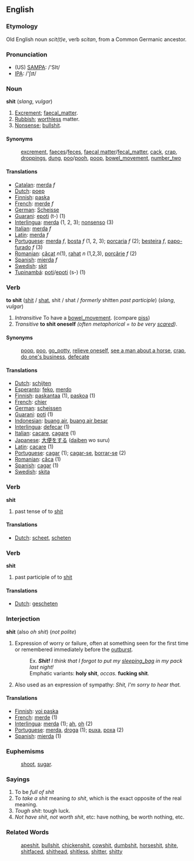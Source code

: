==English==
=== Etymology ===
Old English noun ''scit(t)e'', verb ''scitan'', from a Common Germanic ancestor.

=== Pronunciation ===
*(US) [[w:SAMPA|SAMPA]]: /'SIt/
*[[w:IPA|IPA]]: /'ʃɪt/

=== Noun ===

'''shit''' (''slang'', ''vulgar'') 

# [[Excrement]]; [[faecal_matter]].
# [[Rubbish]]; [[worthless]] matter.
# [[Nonsense]]; [[bullshit]].

==== Synonyms ====

:[[excrement]], [[faeces]]/[[feces]], [[faecal matter]]/[[fecal_matter]], [[cack]], [[crap]], [[droppings]], [[dung]], [[poo]]/[[pooh]], [[poop]], [[bowel_movement]], [[number_two]]

==== Translations ====
*[[Catalan]]: [[merda]] ''f''
*[[Dutch]]: [[poep]]
*[[Finnish]]: [[paska]]
*[[French]]: [[merde]] ''f''
*[[German]]: [[Scheisse]]
*[[Guarani]]: [[epoti]] (t-) (1)
*[[Interlingua]]: [[merda]] (1, 2, 3); [[nonsenso]] (3)
*[[Italian]]: [[merda]]  ''f''
*[[Latin]]: [[merda]] ''f''
*[[Portuguese]]: [[merda]] ''f'', [[bosta]] ''f'' (1, 2, 3); [[porcaria]] ''f'' (2); [[besteira]] ''f'', [[papo-furado]] ''f'' (3)
*[[Romanian]]: [[căcat]] ''n''(1), [[rahat]] ''n'' (1,2,3), [[porcărie]] ''f'' (2)
*[[Spanish]]: [[mierda]] ''f''
*[[Swedish]]: [[skit]]
*[[Tupinambá]]: [[poti]]/[[epoti]] (s-) (1)

=== Verb ===

'''to shit''' ([[shit]] / [[shat]], shit / shat / ''formerly'' shitten ''past participle'') (''slang'', ''vulgar'') 

# ''Intransitive'' To have a [[bowel_movement]]. (compare [[piss]])
# ''Transitive'' '''to shit oneself''' ''(often metaphorical = to be very [[scared]])''.

==== Synonyms ====
:[[poop]], [[poo]], [[go_potty]], [[relieve oneself]], [[see a man about a horse]], [[crap]], [[do one's business]], [[defecate]]

==== Translations ====
*[[Dutch]]: [[schijten]]
*[[Esperanto]]: [[feko]], [[merdo]]
*[[Finnish]]: [[paskantaa]] (1), [[paskoa]] (1)
*[[French]]: [[chier]]
*[[German]]: [[scheissen]]
*[[Guarani]]: [[poti]] (1)
*[[Indonesian]]: [[buang air]], [[buang air besar]]
*[[Interlingua]]: [[defecar]] (1)
*[[Italian]]: [[cacare]], [[cagare]] (1)
*[[Japanese]]: [[大便]]をする ([[daiben]] wo suru)
*[[Latin]]: [[cacare]] (1)
*[[Portuguese]]: [[cagar]] (1); [[cagar-se]], [[borrar-se]] (2)
*[[Romanian]]: [[căca]] (1)
*[[Spanish]]: [[cagar]] (1)
*[[Swedish]]: [[skita]]

=== Verb ===

'''shit'''

# past tense of to [[shit]]

==== Translations ====
*[[Dutch]]: [[scheet]], [[scheten]]

=== Verb ===

'''shit'''

# past participle of to [[shit]]

==== Translations ====
*[[Dutch]]: [[gescheten]]

=== Interjection ===

'''shit''' (also ''oh shit'') (''not polite'') 

# Expression of worry or failure, often at something seen for the first time or remembered immediately before the [[outburst]].
#:Ex. '' '''Shit!''' I think that I forgot to put my [[sleeping_bag]] in my pack last night!''
#:Emphatic variants: '''holy shit''', ''occas.'' '''fucking shit'''.
#Also used as an expression of sympathy: ''Shit, I'm sorry to hear that.''

==== Translations ====
*[[Finnish]]: [[voi paska]]
*[[French]]: [[merde]] (1)
*[[Interlingua]]: [[merda]] (1); [[ah]], [[oh]] (2)
*[[Portuguese]]: [[merda]], [[droga]] (1); [[puxa]], [[poxa]] (2)
*[[Spanish]]: [[mierda]] (1)

=== Euphemisms ===
:[[shoot]], [[sugar]].

=== Sayings ===

# To be ''full of shit''
# To ''take a shit'' meaning ''to shit'', which is the exact opposite of the real meaning.
# ''Tough shit'': tough luck.
# ''Not have shit'', ''not worth shit'', etc: have nothing, be worth nothing, etc.

===Related Words===
:[[apeshit]], [[bullshit]], [[chickenshit]], [[cowshit]], [[dumbshit]], [[horseshit]], [[shite]], [[shitfaced]], [[shithead]], [[shitless]], [[shitter]], [[shitty]]